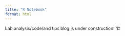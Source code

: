 ```yaml
---
title: "R Notebook"
format: html
---
```


Lab analysis/code/and tips blog is under construction! 🏗️
